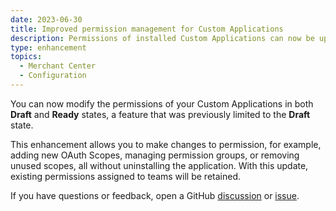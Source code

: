 ```yaml
---
date: 2023-06-30
title: Improved permission management for Custom Applications
description: Permissions of installed Custom Applications can now be updated.
type: enhancement
topics:
  - Merchant Center
  - Configuration
---
```


You can now modify the permissions of your Custom Applications in both **Draft** and **Ready** states, a feature that was previously limited to the **Draft** state.

This enhancement allows you to make changes to permission, for example, adding new OAuth Scopes, managing permission groups, or removing unused scopes, all without uninstalling the application. With this update, existing permissions assigned to teams will be retained.

If you have questions or feedback, open a GitHub [discussion](https://github.com/commercetools/merchant-center-application-kit/discussions) or [issue](https://github.com/commercetools/merchant-center-application-kit/issues).
